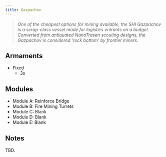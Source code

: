 ```yaml
---
title: Gazpachov
---
```



> *One of the cheapest options for mining available, the SHI Gazpachov is a scrap-class vessel made for logistics entrants on a budget. Converted from antiquated NanoTrasen scouting designs, the Gazpachov is considered 'rock bottom' by frontier miners.*


## Armaments

* Fixed
    * 3x <ShipWeapon weaponID="ShuttleGunExhumer" />


## Modules

* Module A: Reinforce Bridge
* Module B: Fire Mining Turrets
* Module C: Blank
* Module D: Blank
* Module E: Blank


## Notes

TBD.